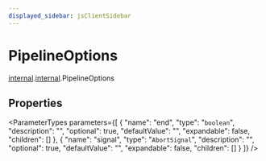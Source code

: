 ```yaml
---
displayed_sidebar: jsClientSidebar
---
```



# PipelineOptions

[internal](../../modules/internal.mdx).[internal](../../internal/modules/internal.internal-3.mdx).PipelineOptions

## Properties

<ParameterTypes parameters={[
  {
    "name": "end",
    "type": "`boolean`",
    "description": "",
    "optional": true,
    "defaultValue": "",
    "expandable": false,
    "children": []
  },
  {
    "name": "signal",
    "type": "`AbortSignal`",
    "description": "",
    "optional": true,
    "defaultValue": "",
    "expandable": false,
    "children": []
  }
]} />
